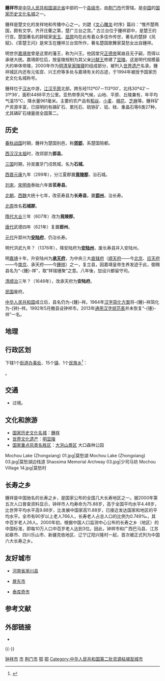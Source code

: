 {{Redirect|钟祥}}
{{Infobox China County
|county  = 鍾祥市
|Othername = 
|Photo = 莫愁湖景.jpg
|Photoname = 莫愁湖景
|nameorigin = 祥瑞锺聚
|map = 
|mapsize = 
|map_caption = 
|customimage = 
|Belong = [[湖北省|湖北省]][[荆门市|荆门市]]
|Types= [[县级市|县级市]]
|admincode = 420881
|founded = 
|seat = 
|officerTitle=市委书记
|officer = 何平
|officerTitle2 = 市长
|officer2 = 郭志泉
|division = 17
|town = 15
|township = 1
|subdistrict = 1
|dialect = [[西南官话|西南官话]]鄂北片鍾祥话
|post code = 431900
|phone code = 724
|carlicense = 鄂H
|coordinate = 
|area = 4488
|area land = 
|area water = 
|census yr = 2020-11-01
|pop = 86.89万人
|density = 
|GDP =505亿
|GDP_as_of =2018年
|web = http://www.zhongxiang.gov.cn
|web_title = 钟祥市人民政府门户网站
|footnotes = 
}}
'''鍾祥市'''是[[中华人民共和国|中华人民共和国]][[湖北省|湖北省]]中部的一个[[县级市|县级市]]，由[[荆门市|荆门市]]代管辖。是[[中国|中国]]的[[国家历史文化名城|国家历史文化名城]]之一。

鍾祥是楚文化的发祥地和传播中心之一。刘勰《[[文心雕龙|文心雕龙]]·时序》篇曰：“惟齐楚两国，颇有文学。齐开庄衢之第，楚广兰台之宫。” 古兰台位于鍾祥郢中，是楚王的行宫。楚国著名的辞赋家[[宋玉|宋玉]]、[[屈原|屈原]]均在此有着众多佳作传世，著名的楚辞《风赋》、《答楚王问》是宋玉在鍾祥兰台宫所作，著名楚国歌舞家莫愁女出自鍾祥。

明世宗[[嘉靖帝|嘉靖帝]]曾是这里的藩王，称为兴王。他因堂兄[[正德帝|正德帝]]駕崩且无子嗣，而得以承继大统。嘉靖即位后，按皇陵规制为其父亲[[朱祐杬|兴献王]]修建了[[明顯陵|显陵]]。这是明代规模最大的单体帝陵，2000年作为[[明清皇家陵寝|明清皇家陵寝]]的组成部分，被列入[[世界遗产|世界遗产]]名录。鍾祥城区内还有元佑宫、兴王府等多处与嘉靖有关的古迹，于1994年被授予国家历史文化名城称号。

鍾祥位于[[汉水|汉水]]中游，[[江汉平原|江汉平原]]北部。跨东经112º07－113º00′，北纬30º42′－31º36′，面积4488平方公里。亚热带季风气候，山地、平原、丘陵兼有，年平均气温15℃，降水量961毫米。主要的农产品有[[稻谷|稻谷]]、[[小麦|小麦]]、[[棉花|棉花]]、[[芝麻|芝麻]]等。鍾祥矿产资源丰富，已探明的有磷矿石、累托石、硫铁矿、铝、硅、重晶石等6类27种，尤其磷矿石储量居全国第二。

==历史==
[[春秋战国|春秋战国]]时期，鍾祥为楚国别邑，称'''[[郊郢|郊郢]]'''，系楚国陪都。

[[西汉|西汉]][[汉太祖|汉太祖]]时，改郊郢为'''郢县'''。

[[三国|三国]]时期，孙吴置牙门戍筑城，名为'''石城'''。

[[西晋|西晋]][[元康_(西晋)|元康]]九年（299年），分江夏郡置'''[[竟陵郡|竟陵郡]]'''，治石城。

[[刘宋|刘宋]]，[[宋明帝|宋明帝]]泰始六年置'''苌寿县'''。

[[北朝|北朝]]，[[西魏|西魏]]大统十七年，改苌寿县为'''长寿县'''，置'''[[郢州_(西魏)|郢州]]'''，治长寿。

[[北周|北周]]改名'''石城郡'''。

[[隋代|隋代]][[大业|大业]]三年（607年）改为'''竟陵郡'''。

[[唐代|唐代]]武德四年（621年）复置'''郢州'''。

[[元代|元代]]升郢州为'''[[安陆府|安陆府]]'''，仍治长寿。

明代洪武九年？（1376年），降安陆府为'''[[安陆州|安陆州]]'''，废长寿县并入安陆州。

明[[嘉靖|嘉靖]]十年，升安陆州为'''[[承天府|承天府]]'''，为中央三大[[直辖府|直辖府]]（[[顺天府|顺天府]]——今[[北京|北京]]、[[应天府|应天府]]——今[[南京|南京]]、承天府——今[[鍾祥|鍾祥]]）之一，复立县，因嘉靖皇帝生养发迹于此，御赐县名为“-{鍾}-祥”，取“祥瑞锺聚”之意。八年後，加设兴都留守司。

[[清|清]][[顺治|顺治]]三年？（1646年），改承天府为'''安陆府'''。

[[中華民國|民国]]废府。

[[中华人民共和国|中华人民共和国]]成立后，县名仍为-{鍾}-祥。1964年[[汉字简化方案|汉字简化方案]]将-{鍾}-祥简化为-{钟}-祥。1992年5月撤县设钟祥市。2013年[[通用汉字规范表|通用汉字规范表]]并未恢复“-{锺}-祥”一名。

==地理==
{{钟祥市气候数据}}

== 行政区划 ==
{{PAGENAMEBASE}}下辖1个[[街道办事处|街道办事处]]、15个[[行政建制镇|镇]]、1个[[民族乡|民族乡]]<ref>{{PRC admin/ref sgc|42/08/81}}</ref>：

{{PRC admin/children|42/08/81}}。

== 交通 ==
* {{中国国道名|234}}过境。

==文化和旅游==
*[[国家历史文化名城|国家历史文化名城]]：[[鍾祥|鍾祥]]
*[[世界文化遗产|世界文化遗产]]：[[明显陵|明显陵]]
*[[国家重点风景名胜区|国家重点风景名胜区]]：[[大洪山景区|大洪山景区]] 大口森林公园
<gallery>
Mochou Lake (Zhongxiang) 01.jpg|莫愁湖
Mochou Lake (Zhongxiang) 03.jpg|莫愁湖边栈道
Shaosima Memorial Archway 03.jpg|少司马坊
Mochou Village 14.jpg|莫愁村
</gallery>

==长寿之乡==
鍾祥是中国驰名的长寿之乡，是国家公布的全国几大长寿地区之一。据2000年第五次人口普查资料显示，钟祥市人均寿命为75.88岁，高于全国平均水平4.48岁，比世界平均水平高9.88岁，比发展中国家高11.88岁，已接近发达国家和地区的平均水平。全市有90岁以上老人766人，长寿老人占总人口的比例为0.749‰，其中百岁老人26人。2000年初，根据中国人口监测中心公布的长寿之乡（地区）的中国标准，即每10万人口中百岁老人达到3位。因此，钟祥市和广西巴马县、江苏如皋市、四川乐山市、新疆克依地区、辽宁辽阳兴隆村一起，首次被正式列为中国六大长寿之乡。

==友好城市==

*{{CHN}}[[河南省|河南省]][[淅川县|淅川县]]
*{{TWN}}[[屏东市|屏东市]]
*{{ROM}}[[泰库奇市|泰库奇市]]

== 参考文献 ==
{{Wikisourcehas|民政部关于湖北省撤销钟祥县设立钟祥市的批复|国务院关于同意湖北省调整荆州市与荆门市行政区划的批复}}
{{reflist}}

== 外部链接 ==
{{Commonscat|Zhongxiang}}
* {{Official website|http://www.zhongxiang.gov.cn/|name=钟祥市人民政府门户网站}}

{{-}}
{{钟祥市行政区划}}
{{荆门市行政区划}}
{{湖北行政区划}}
{{中国国家历史文化名城}}
{{中国资源枯竭城市}}
{{以中国古代皇帝赐名命名的城市}}

[[Category:钟祥市|]]
[[Category:荆门区县市|市]]
[[Category:湖北县级市|荆门市]]
[[Category:中国小城市|鄂]]
[[Category:国家历史文化名城|鄂]]
[[Category:中华人民共和国第二批资源枯竭型城市|Category:中华人民共和国第二批资源枯竭型城市]]